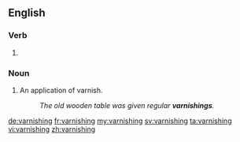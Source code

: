 ==English==

===Verb===
{{head|en|present participle}}

# {{present participle of|varnish|lang=en|nocat=1}}

===Noun===
{{en-noun}}

# An application of varnish.
#: ''The old wooden table was given regular '''varnishings'''.''

[[de:varnishing]]
[[fr:varnishing]]
[[my:varnishing]]
[[sv:varnishing]]
[[ta:varnishing]]
[[vi:varnishing]]
[[zh:varnishing]]
